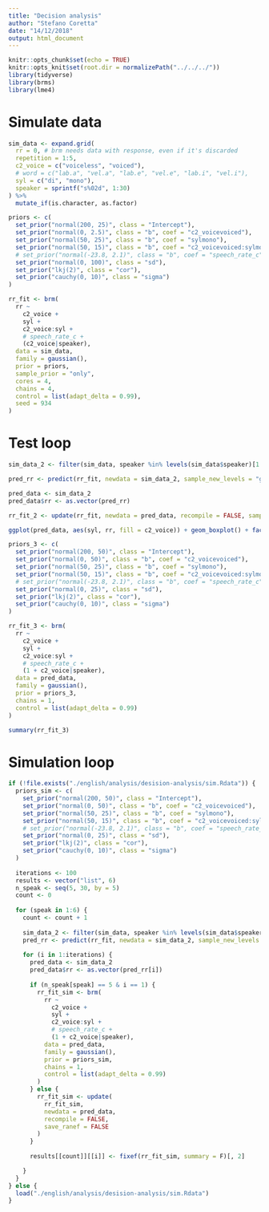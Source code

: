 ```yaml
---
title: "Decision analysis"
author: "Stefano Coretta"
date: "14/12/2018"
output: html_document
---
```


```r
knitr::opts_chunk$set(echo = TRUE)
knitr::opts_knit$set(root.dir = normalizePath("../../../"))
library(tidyverse)
library(brms)
library(lme4)
```

# Simulate data

```r
sim_data <- expand.grid(
  rr = 0, # brm needs data with response, even if it's discarded
  repetition = 1:5,
  c2_voice = c("voiceless", "voiced"),
  # word = c("lab.a", "vel.a", "lab.e", "vel.e", "lab.i", "vel.i"),
  syl = c("di", "mono"),
  speaker = sprintf("s%02d", 1:30)
) %>%
  mutate_if(is.character, as.factor)
```

```r
priors <- c(
  set_prior("normal(200, 25)", class = "Intercept"),
  set_prior("normal(0, 2.5)", class = "b", coef = "c2_voicevoiced"),
  set_prior("normal(50, 25)", class = "b", coef = "sylmono"),
  set_prior("normal(50, 15)", class = "b", coef = "c2_voicevoiced:sylmono"),
  # set_prior("normal(-23.8, 2.1)", class = "b", coef = "speech_rate_c"),
  set_prior("normal(0, 100)", class = "sd"),
  set_prior("lkj(2)", class = "cor"),
  set_prior("cauchy(0, 10)", class = "sigma")
)
```

```r
rr_fit <- brm(
  rr ~
    c2_voice +
    syl +
    c2_voice:syl +
    # speech_rate_c +
    (c2_voice|speaker),
  data = sim_data,
  family = gaussian(),
  prior = priors,
  sample_prior = "only",
  cores = 4,
  chains = 4,
  control = list(adapt_delta = 0.99),
  seed = 934
)
```

# Test loop

```r
sim_data_2 <- filter(sim_data, speaker %in% levels(sim_data$speaker)[1:30])

pred_rr <- predict(rr_fit, newdata = sim_data_2, sample_new_levels = "gaussian", summary = FALSE, nsamples = 1)

pred_data <- sim_data_2
pred_data$rr <- as.vector(pred_rr)
```

```r
rr_fit_2 <- update(rr_fit, newdata = pred_data, recompile = FALSE, sample_prior = "no")
```

```r
ggplot(pred_data, aes(syl, rr, fill = c2_voice)) + geom_boxplot() + facet_wrap(~ speaker)
```

```r
priors_3 <- c(
  set_prior("normal(200, 50)", class = "Intercept"),
  set_prior("normal(0, 50)", class = "b", coef = "c2_voicevoiced"),
  set_prior("normal(50, 25)", class = "b", coef = "sylmono"),
  set_prior("normal(50, 15)", class = "b", coef = "c2_voicevoiced:sylmono"),
  # set_prior("normal(-23.8, 2.1)", class = "b", coef = "speech_rate_c"),
  set_prior("normal(0, 25)", class = "sd"),
  set_prior("lkj(2)", class = "cor"),
  set_prior("cauchy(0, 10)", class = "sigma")
)
```

```r
rr_fit_3 <- brm(
  rr ~
    c2_voice +
    syl +
    c2_voice:syl +
    # speech_rate_c +
    (1 + c2_voice|speaker),
  data = pred_data,
  family = gaussian(),
  prior = priors_3,
  chains = 1,
  control = list(adapt_delta = 0.99)
)
```

```r
summary(rr_fit_3)
```

# Simulation loop

```r
if (!file.exists("./english/analysis/desision-analysis/sim.Rdata")) {
  priors_sim <- c(
    set_prior("normal(200, 50)", class = "Intercept"),
    set_prior("normal(0, 50)", class = "b", coef = "c2_voicevoiced"),
    set_prior("normal(50, 25)", class = "b", coef = "sylmono"),
    set_prior("normal(50, 15)", class = "b", coef = "c2_voicevoiced:sylmono"),
    # set_prior("normal(-23.8, 2.1)", class = "b", coef = "speech_rate_c"),
    set_prior("normal(0, 25)", class = "sd"),
    set_prior("lkj(2)", class = "cor"),
    set_prior("cauchy(0, 10)", class = "sigma")
  )
  
  iterations <- 100
  results <- vector("list", 6)
  n_speak <- seq(5, 30, by = 5)
  count <- 0
  
  for (speak in 1:6) {
    count <- count + 1
    
    sim_data_2 <- filter(sim_data, speaker %in% levels(sim_data$speaker)[1:n_speak[speak]])
    pred_rr <- predict(rr_fit, newdata = sim_data_2, sample_new_levels = "gaussian", summary = FALSE, nsamples = iterations)
    
    for (i in 1:iterations) {
      pred_data <- sim_data_2
      pred_data$rr <- as.vector(pred_rr[i])
      
      if (n_speak[speak] == 5 & i == 1) {
        rr_fit_sim <- brm(
          rr ~
            c2_voice +
            syl +
            c2_voice:syl +
            # speech_rate_c +
            (1 + c2_voice|speaker),
          data = pred_data,
          family = gaussian(),
          prior = priors_sim,
          chains = 1,
          control = list(adapt_delta = 0.99)
        )
      } else {
        rr_fit_sim <- update(
          rr_fit_sim,
          newdata = pred_data,
          recompile = FALSE,
          save_ranef = FALSE
        )
      }
      
      results[[count]][[i]] <- fixef(rr_fit_sim, summary = F)[, 2]

    }
  }
} else {
  load("./english/analysis/desision-analysis/sim.Rdata")
}
```

